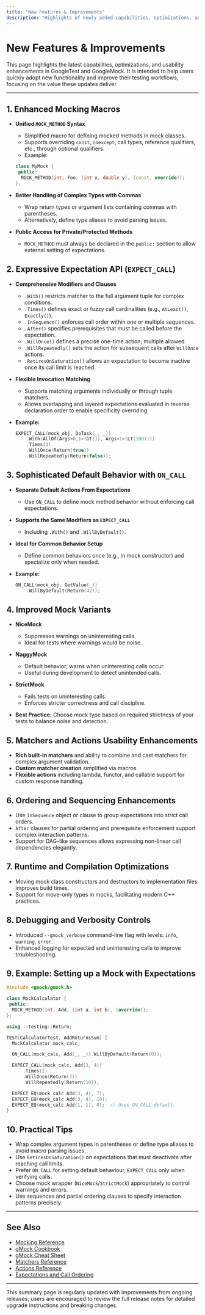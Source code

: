 ```yaml
---
title: "New Features & Improvements"
description: "Highlights of newly added capabilities, optimizations, and changes that enhance performance, usability, or compatibility. Aimed at users seeking to leverage recent advancements in their workflows."
---
```


# New Features & Improvements

This page highlights the latest capabilities, optimizations, and usability enhancements in GoogleTest and GoogleMock. It is intended to help users quickly adopt new functionality and improve their testing workflows, focusing on the value these updates deliver.

---

## 1. Enhanced Mocking Macros

- **Unified `MOCK_METHOD` Syntax**
  - Simplified macro for defining mocked methods in mock classes.
  - Supports overriding `const`, `noexcept`, call types, reference qualifiers, etc., through optional qualifiers.
  - Example:

  ```cpp
  class MyMock {
   public:
    MOCK_METHOD(int, Foo, (int x, double y), (const, override));
  };
  ```

- **Better Handling of Complex Types with Commas**
  - Wrap return types or argument lists containing commas with parentheses.
  - Alternatively, define type aliases to avoid parsing issues.

- **Public Access for Private/Protected Methods**
  - `MOCK_METHOD` must always be declared in the `public:` section to allow external setting of expectations.


## 2. Expressive Expectation API (`EXPECT_CALL`)

- **Comprehensive Modifiers and Clauses**
  - `.With()` restricts matcher to the full argument tuple for complex conditions.
  - `.Times()` defines exact or fuzzy call cardinalities (e.g., `AtLeast()`, `Exactly()`).
  - `.InSequence()` enforces call order within one or multiple sequences.
  - `.After()` specifies prerequisites that must be called before the expectation.
  - `.WillOnce()` defines a precise one-time action; multiple allowed.
  - `.WillRepeatedly()` sets the action for subsequent calls after `WillOnce` actions.
  - `.RetiresOnSaturation()` allows an expectation to become inactive once its call limit is reached.

- **Flexible Invocation Matching**
  - Supports matching arguments individually or through tuple matchers.
  - Allows overlapping and layered expectations evaluated in reverse declaration order to enable specificity overriding.

- **Example:**

  ```cpp
  EXPECT_CALL(mock_obj, DoTask(_, _))
      .With(AllOf(Args<0,1>(Gt()), Args<1>(Lt(100))))
      .Times(3)
      .WillOnce(Return(true))
      .WillRepeatedly(Return(false));
  ```


## 3. Sophisticated Default Behavior with `ON_CALL`

- **Separate Default Actions From Expectations**
  - Use `ON_CALL` to define mock method behavior without enforcing call expectations.

- **Supports the Same Modifiers as `EXPECT_CALL`**
  - Including `.With()` and `.WillByDefault()`.

- **Ideal for Common Behavior Setup**
  - Define common behaviors once (e.g., in mock constructor) and specialize only when needed.

- **Example:**

  ```cpp
  ON_CALL(mock_obj, GetValue(_))
      .WillByDefault(Return(42));
  ```


## 4. Improved Mock Variants

- **NiceMock**
  - Suppresses warnings on uninteresting calls.
  - Ideal for tests where warnings would be noise.

- **NaggyMock**
  - Default behavior; warns when uninteresting calls occur.
  - Useful during development to detect unintended calls.

- **StrictMock**
  - Fails tests on uninteresting calls.
  - Enforces stricter correctness and call discipline.

- **Best Practice:** Choose mock type based on required strictness of your tests to balance noise and detection.


## 5. Matchers and Actions Usability Enhancements

- **Rich built-in matchers** and ability to combine and cast matchers for complex argument validation.
- **Custom matcher creation** simplified via macros.
- **Flexible actions** including lambda, functor, and callable support for custom response handling.


## 6. Ordering and Sequencing Enhancements

- Use `InSequence` object or clause to group expectations into strict call orders.
- `After` clauses for partial ordering and prerequisite enforcement support complex interaction patterns.
- Support for DAG-like sequences allows expressing non-linear call dependencies elegantly.


## 7. Runtime and Compilation Optimizations

- Moving mock class constructors and destructors to implementation files improves build times.
- Support for move-only types in mocks, facilitating modern C++ practices.


## 8. Debugging and Verbosity Controls

- Introduced `--gmock_verbose` command-line flag with levels: `info`, `warning`, `error`.
- Enhanced logging for expected and uninteresting calls to improve troubleshooting.


## 9. Example: Setting up a Mock with Expectations

```cpp
#include <gmock/gmock.h>

class MockCalculator {
 public:
  MOCK_METHOD(int, Add, (int a, int b), (override));
};

using ::testing::Return;

TEST(CalculatorTest, AddReturnsSum) {
  MockCalculator mock_calc;

  ON_CALL(mock_calc, Add(_, _)).WillByDefault(Return(0));

  EXPECT_CALL(mock_calc, Add(3, 4))
      .Times(2)
      .WillOnce(Return(7))
      .WillRepeatedly(Return(10));

  EXPECT_EQ(mock_calc.Add(3, 4), 7);
  EXPECT_EQ(mock_calc.Add(3, 4), 10);
  EXPECT_EQ(mock_calc.Add(1, 1), 0);  // Uses ON_CALL default.
}
```


## 10. Practical Tips

- Wrap complex argument types in parentheses or define type aliases to avoid macro parsing issues.
- Use `RetiresOnSaturation()` on expectations that must deactivate after reaching call limits.
- Prefer `ON_CALL` for setting default behaviour, `EXPECT_CALL` only when verifying calls.
- Choose mock wrapper (`NiceMock`/`StrictMock`) appropriately to control warnings and errors.
- Use sequences and partial ordering clauses to specify interaction patterns precisely.


---

## See Also

- [Mocking Reference](https://google.github.io/googletest/reference/mocking.html)
- [gMock Cookbook](https://google.github.io/googletest/gmock_cook_book.html)
- [gMock Cheat Sheet](https://google.github.io/googletest/gmock_cheat_sheet.html)
- [Matchers Reference](https://google.github.io/googletest/reference/matchers.html)
- [Actions Reference](https://google.github.io/googletest/reference/actions.html)
- [Expectations and Call Ordering](https://google.github.io/googletest/reference/expectations.html)


---

This summary page is regularly updated with improvements from ongoing releases; users are encouraged to review the full release notes for detailed upgrade instructions and breaking changes.